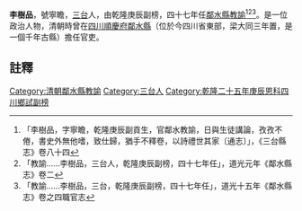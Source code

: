 {{明清人物信息框
| 姓名 =李樹品
| 最高職務 = [[四川|四川]][[鄰水縣|鄰水縣]][[教諭|教諭]]
| 國家 = 大清
| 籍貫 = [[三台|三台]]
| 字號 =字寧瞻
| 出生日期 = ？年？月？日
| 逝世日期 = ？年？月？日
| 墓葬 = 
| 配偶 =  
| 親屬 = 曾祖、祖、父，母
| 出身 =乾隆庚辰副榜 
| 著作 =  
*
}}
'''李樹品'''{{BD|？年||？年||}}，號寧瞻，[[三台|三台]]人，由乾隆庚辰副榜，四十七年任[[鄰水縣|鄰水縣]][[教諭|教諭]]<ref>「李樹品，字寧瞻，乾隆庚辰副貢生，官鄰水教諭，日與生徒講論，孜孜不倦，書史外無他嗜，致仕歸，猶手不釋卷，以詩禮世其家〔通志〕」，《三台縣志》卷八十四</ref><ref>「教諭……李樹品，三台人，乾隆庚辰副榜，四十七年任」，道光元年《鄰水縣志》卷二</ref><ref>「教諭……李樹品，三台，乾隆庚辰副榜，四十七年任」，道光十五年《鄰水縣志》卷之四職官志</ref>。是一位政治人物，清朝時曾在[[四川|四川]][[順慶府|順慶府]][[鄰水縣|鄰水縣]]（位於今四川省東部，梁大同三年置，是一個千年古縣）擔任官吏。
==註釋==
{{reflist}}
{{清朝人物小作品}}
[[Category:清朝鄰水縣教諭|Category:清朝鄰水縣教諭]]
[[Category:三台人|Category:三台人]]
[[Category:乾隆二十五年庚辰恩科四川鄉試副榜|Category:乾隆二十五年庚辰恩科四川鄉試副榜]]